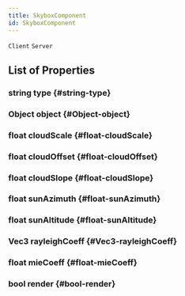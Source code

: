 ```yaml
---
title: SkyboxComponent
id: SkyboxComponent
---
```

`Client`
`Server`

## List of Properties

### string type {#string-type}

### Object object {#Object-object}

### float cloudScale {#float-cloudScale}

### float cloudOffset {#float-cloudOffset}

### float cloudSlope {#float-cloudSlope}

### float sunAzimuth {#float-sunAzimuth}

### float sunAltitude {#float-sunAltitude}

### Vec3 rayleighCoeff {#Vec3-rayleighCoeff}

### float mieCoeff {#float-mieCoeff}

### bool render {#bool-render}

